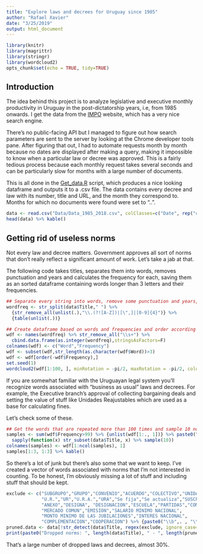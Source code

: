 ```yaml
---
title: "Explore laws and decrees for Uruguay since 1985"
author: "Rafael Xavier"
date: "3/25/2019"
output: html_document
---
```


```r
library(knitr)
library(magrittr)
library(stringr)
library(wordcloud2)
opts_chunk$set(echo = TRUE, tidy=TRUE)
```

## Introduction

The idea behind this project is to analyze legislative and executive monthly productivity in Uruguay in the post-dictatorship years, i.e, from 1985 onwards. I get the data from the [IMPO](https://www.impo.com.uy/cgi-bin/bases/consultaBasesBS.cgi?tipoServicio=3) website, which has a very nice search engine.

There's no public-facing API but I managed to figure out how search parameters are sent to the server by looking at the Chrome developer tools pane. After figuring that out, I had to automate requests month by month because no dates are displayed after making a query, making it impossible to know when a particular law or decree was approved. This is a fairly tedious process because each monthly request takes several seconds and can be particularly slow for months with a large number of documents.

This is all done in the [Get_data.R](https://github.com/rmxavier/volnormativo/blob/IMPO/Get_data.R) script, which produces a nice looking dataframe and outputs it to a .csv file. The data contains every decree and law with its number, title and URL, and the month they correspond to. Months for which no documents were found were set to "..".

```r
data <- read.csv("Data/Data_1985_2018.csv", colClasses=c("Date", rep("character", 5)))
head(data) %>% kable()
```

## Getting rid of useless norms

Not every law and decree matters. Government approves all sort of norms that don't really reflect a significant amount of work. Let's take a jab at that.

The following code takes titles, separates them into words, removes punctuation and years and calculates the frequency for each, saving them as an sorted dataframe containing words longer than 3 letters and their frequencies.

```r
## Separate every string into words, remove some punctuation and years, calculate frequency
wordfreq <- str_split(data$Title," ") %>% 
  {str_remove_all(unlist(.),"\\.(?![A-Z])|[\",]|[0-9]{4}")} %>%
  {table(unlist(.))}

## Create dataframe based on words and frequencies and order according to frequency
wdf <- names(wordfreq) %>% str_remove_all("\\s+") %>%
  cbind.data.frame(as.integer(wordfreq),stringsAsFactors=F) 
colnames(wdf) <- c("Word","Frequency")
wdf <- subset(wdf,str_length(as.character(wdf$Word))>3)
wdf <- wdf[order(-wdf$Frequency),]
set.seed(1)
wordcloud2(wdf[1:100, ], minRotation = -pi/2, maxRotation = -pi/2, color="random-dark", fontFamily = "Helvetica", fontWeight = "normal", size=.4)
```

If you are somewhat familiar with the Uruguayan legal system you'll recognize words associated with "business as usual" laws and decrees. For example, the Executive branch's approval of collecting bargaining deals and setting the value of stuff like Unidades Reajustables which are used as a base for calculating fines.

Let's check some of these.

```r
## Get the words that are repeated more than 100 times and sample 10 norms that match each
samples <- sum(wdf$Frequency>99) %>% {unlist(wdf[1:., 1])} %>% paste0("\\b", ., "\\b") %>% 
  sapply(function(x) str_subset(data$Title, x) %>% sample(10))
colnames(samples) <- wdf[1:ncol(samples), 1]
samples[1:3, 1:3] %>% kable()
```

So there's a lot of junk but there's also some that we want to keep. I've created a vector of words associated with norms that I'm not interested in counting. To be honest, I'm obviously missing a lot of stuff and including stuff that should be kept.

```r
exclude <- c("SUBGRUPO","GRUPO","CONVENIO","ACUERDO","COLECTIVO","UNIDAD REAJUSTABLE",
             "U.R.","UR","U.R.A.","URA","Se fija","Se actualiza","SUSCRITO",
             "ANEXO","DESIGNA", "DESIGNACION","ESCUELA","PARTIDAS","COMISION", "MERCOSUR",
             "MERCADO COMUN","EMISION","SALARIO MINIMO NACIONAL",
             "MONTO MINIMO DE LAS JUBILACIONES","INTERES NACIONAL",
             "COMPLEMENTACION","COOPERACION") %>% {paste0("\\b",. , "\\b", collapse="|")}
pruned.data <- data[!str_detect(data$Title, regex(exclude, ignore_case=TRUE)), ]
print(paste0("Dropped norms: ", length(data$Title), " - ", length(pruned.data$Title), " = ", length(data$Title)-length(pruned.data$Title)))
```

That's a large number of dropped laws and decrees, almost 30%.
